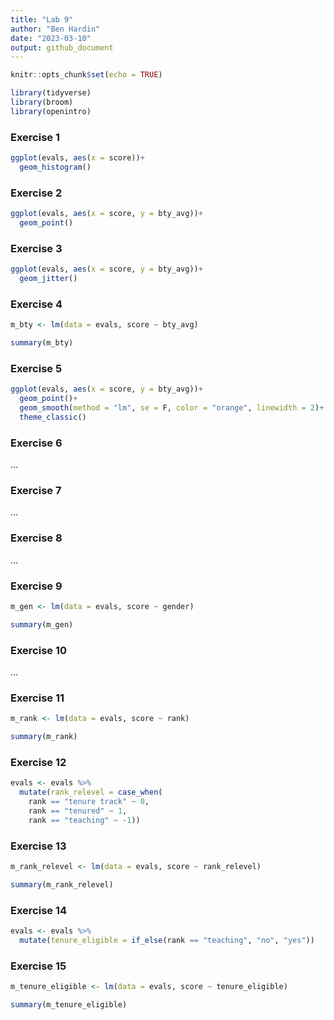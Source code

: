 ```yaml
---
title: "Lab 9"
author: "Ben Hardin"
date: "2023-03-10"
output: github_document
---
```


```r
knitr::opts_chunk$set(echo = TRUE)
```

```r
library(tidyverse) 
library(broom)
library(openintro)
```

### Exercise 1

```r
ggplot(evals, aes(x = score))+
  geom_histogram()
```

### Exercise 2

```r
ggplot(evals, aes(x = score, y = bty_avg))+
  geom_point()
```

### Exercise 3

```r
ggplot(evals, aes(x = score, y = bty_avg))+
  geom_jitter()
```

### Exercise 4

```r
m_bty <- lm(data = evals, score ~ bty_avg)

summary(m_bty)
```

### Exercise 5

```r
ggplot(evals, aes(x = score, y = bty_avg))+
  geom_point()+
  geom_smooth(method = "lm", se = F, color = "orange", linewidth = 2)+
  theme_classic()
```

### Exercise 6

...

### Exercise 7

...

### Exercise 8

...

### Exercise 9

```r
m_gen <- lm(data = evals, score ~ gender)

summary(m_gen)
```

### Exercise 10

...

### Exercise 11

``` r
m_rank <- lm(data = evals, score ~ rank)

summary(m_rank)
```

### Exercise 12

```r
evals <- evals %>%
  mutate(rank_relevel = case_when(
    rank == "tenure track" ~ 0,
    rank == "tenured" ~ 1,
    rank == "teaching" ~ -1))
```

### Exercise 13

```r
m_rank_relevel <- lm(data = evals, score ~ rank_relevel)

summary(m_rank_relevel)
```

### Exercise 14

```r
evals <- evals %>%
  mutate(tenure_eligible = if_else(rank == "teaching", "no", "yes"))
```

### Exercise 15

```r
m_tenure_eligible <- lm(data = evals, score ~ tenure_eligible)

summary(m_tenure_eligible)
```